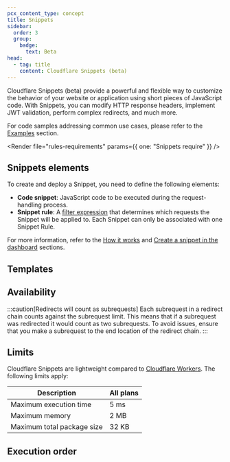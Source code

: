 ```yaml
---
pcx_content_type: concept
title: Snippets
sidebar:
  order: 3
  group:
    badge:
      text: Beta
head:
  - tag: title
    content: Cloudflare Snippets (beta)
---
```



Cloudflare Snippets (beta) provide a powerful and flexible way to customize the behavior of your website or application using short pieces of JavaScript code. With Snippets, you can modify HTTP response headers, implement <GlossaryTooltip term="JSON web token (JWT)" prepend="JSON web token (JWT) is ">JWT</GlossaryTooltip> validation, perform complex <GlossaryTooltip term="redirect">redirects</GlossaryTooltip>, and much more.

For code samples addressing common use cases, please refer to the [Examples](/rules/snippets/examples/) section.

<Render file="rules-requirements" params={{ one: "Snippets require" }} />

## Snippets elements

To create and deploy a Snippet, you need to define the following elements:

- **Code snippet**: JavaScript code to be executed during the request-handling process.
- **Snippet rule**: A [filter expression](/ruleset-engine/rules-language/expressions/) that determines which requests the Snippet will be applied to. Each Snippet can only be associated with one Snippet Rule.

For more information, refer to the [How it works](/rules/snippets/how-it-works/) and [Create a snippet in the dashboard](/rules/snippets/create-dashboard/) sections.

## Templates

<Render file="rules-templates" />

## Availability

<FeatureTable id="rules.snippets" />

:::caution[Redirects will count as subrequests]
Each <GlossaryTooltip term="Snippets subrequest" prepend="A subrequest is ">subrequest</GlossaryTooltip> in a redirect chain counts against the subrequest limit. This means that if a subrequest was redirected it would count as two subrequests. To avoid issues, ensure that you make a subrequest to the end location of the redirect chain.
:::

## Limits

Cloudflare Snippets are lightweight compared to [Cloudflare Workers](/workers/). The following limits apply:

| Description                | All plans |
| -------------------------- | --------- |
| Maximum execution time     | 5 ms      |
| Maximum memory             | 2 MB      |
| Maximum total package size | 32 KB     |

## Execution order

<Render file="product-execution-order" />
